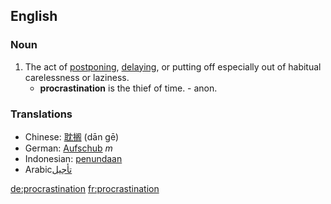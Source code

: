 ==English==

===Noun===
{{en-noun-unc}}

# The act of [[postpone|postponing]], [[delay|delaying]], or putting off especially out of habitual carelessness or laziness.
#* '''procrastination''' is the thief of time. - anon.

===Translations===
*Chinese: [[耽搁]] (dān gē)
*German: [[Aufschub]] ''m''
*Indonesian: [[tunda|penundaan]]
*Arabic[[تأجيل]]

[[de:procrastination]]
[[fr:procrastination]]